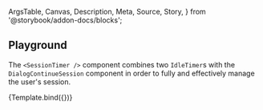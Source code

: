 <!-- @prettier -->

  ArgsTable,
  Canvas,
  Description,
  Meta,
  Source,
  Story,
} from '@storybook/addon-docs/blocks';


<Meta
  argTypes={argTypes}
  component={SessionTimer}
  title="Organisms/SessionTimer"
/>

<Description of={SessionTimer} />

## Playground

The `<SessionTimer />` component combines two `IdleTimer`s with the
`DialogContinueSession` component in order to fully and effectively manage
the user's session.

<Canvas isColumn>
  <Source language="jsx" story="Playground" />
  <Story
    name="Playground"
    args={{
      expiresAt: moment().add(1, 'minutes').toDate(),
      stageOneTimeoutMs: 5000,
      stageTwoTimeoutMs: 10000,
    }}
  >
    {Template.bind({})}
  </Story>
  <ArgsTable story="Playground" />
</Canvas>
